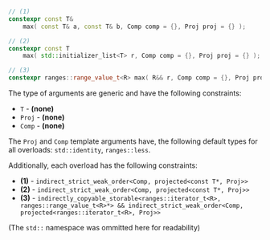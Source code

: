 ```cpp
// (1)
constexpr const T&
	max( const T& a, const T& b, Comp comp = {}, Proj proj = {} );

// (2)
constexpr const T
    max( std::initializer_list<T> r, Comp comp = {}, Proj proj = {} );

// (3)
constexpr ranges::range_value_t<R> max( R&& r, Comp comp = {}, Proj proj = {} );
```

The type of arguments are generic and have the following constraints:
- `T` - **(none)**
- `Proj` - **(none)**
- `Comp` - **(none)**

The `Proj` and `Comp` template arguments have, the following default types for all overloads: `std::identity`, `ranges::less`.

Additionally, each overload has the following constraints:
- **(1)** - `indirect_strict_weak_order<Comp, projected<const T*, Proj>>`
- **(2)** - `indirect_strict_weak_order<Comp, projected<const T*, Proj>>`
- **(3)** - `indirectly_copyable_storable<ranges::iterator_t<R>, ranges::range_value_t<R>*> && indirect_strict_weak_order<Comp, projected<ranges::iterator_t<R>, Proj>>`

(The `std::` namespace was ommitted here for readability)
